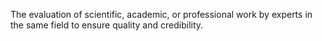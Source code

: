 
The evaluation of scientific, academic, or professional work by experts in the same field to ensure quality and credibility.
